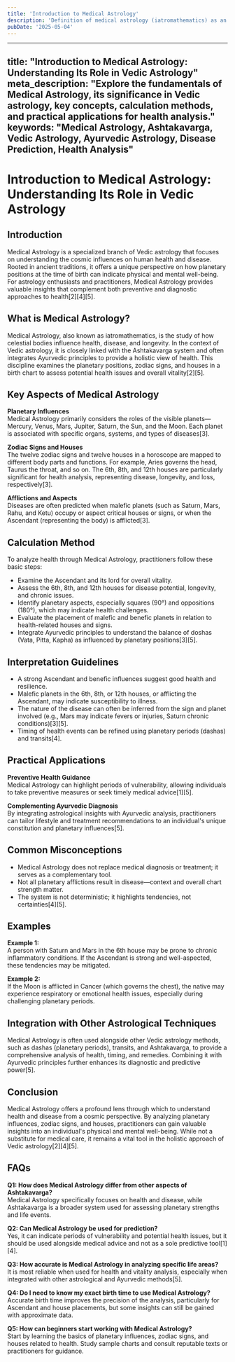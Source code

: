 ```yaml
---
title: 'Introduction to Medical Astrology'
description: 'Definition of medical astrology (iatromathematics) as an earliest medical system linking various parts of the body, illnesses, and medicines to the effect of the sun, moon, planets, and the twelve astrological symbols, traditionally considered a pseudoscience or fallacy but acknowledged for its ancient origins in relation to the sun, moon, and planets.'
pubDate: '2025-05-04'
---
```


---
title: "Introduction to Medical Astrology: Understanding Its Role in Vedic Astrology"
meta_description: "Explore the fundamentals of Medical Astrology, its significance in Vedic astrology, key concepts, calculation methods, and practical applications for health analysis."
keywords: "Medical Astrology, Ashtakavarga, Vedic Astrology, Ayurvedic Astrology, Disease Prediction, Health Analysis"
---

# Introduction to Medical Astrology: Understanding Its Role in Vedic Astrology

## Introduction

Medical Astrology is a specialized branch of Vedic astrology that focuses on understanding the cosmic influences on human health and disease. Rooted in ancient traditions, it offers a unique perspective on how planetary positions at the time of birth can indicate physical and mental well-being. For astrology enthusiasts and practitioners, Medical Astrology provides valuable insights that complement both preventive and diagnostic approaches to health[2][4][5].

## What is Medical Astrology?

Medical Astrology, also known as iatromathematics, is the study of how celestial bodies influence health, disease, and longevity. In the context of Vedic astrology, it is closely linked with the Ashtakavarga system and often integrates Ayurvedic principles to provide a holistic view of health. This discipline examines the planetary positions, zodiac signs, and houses in a birth chart to assess potential health issues and overall vitality[2][5].

## Key Aspects of Medical Astrology

**Planetary Influences**  
Medical Astrology primarily considers the roles of the visible planets—Mercury, Venus, Mars, Jupiter, Saturn, the Sun, and the Moon. Each planet is associated with specific organs, systems, and types of diseases[3].

**Zodiac Signs and Houses**  
The twelve zodiac signs and twelve houses in a horoscope are mapped to different body parts and functions. For example, Aries governs the head, Taurus the throat, and so on. The 6th, 8th, and 12th houses are particularly significant for health analysis, representing disease, longevity, and loss, respectively[3].

**Afflictions and Aspects**  
Diseases are often predicted when malefic planets (such as Saturn, Mars, Rahu, and Ketu) occupy or aspect critical houses or signs, or when the Ascendant (representing the body) is afflicted[3].

## Calculation Method

To analyze health through Medical Astrology, practitioners follow these basic steps:

- Examine the Ascendant and its lord for overall vitality.
- Assess the 6th, 8th, and 12th houses for disease potential, longevity, and chronic issues.
- Identify planetary aspects, especially squares (90°) and oppositions (180°), which may indicate health challenges.
- Evaluate the placement of malefic and benefic planets in relation to health-related houses and signs.
- Integrate Ayurvedic principles to understand the balance of doshas (Vata, Pitta, Kapha) as influenced by planetary positions[3][5].

## Interpretation Guidelines

- A strong Ascendant and benefic influences suggest good health and resilience.
- Malefic planets in the 6th, 8th, or 12th houses, or afflicting the Ascendant, may indicate susceptibility to illness.
- The nature of the disease can often be inferred from the sign and planet involved (e.g., Mars may indicate fevers or injuries, Saturn chronic conditions)[3][5].
- Timing of health events can be refined using planetary periods (dashas) and transits[4].

## Practical Applications

**Preventive Health Guidance**  
Medical Astrology can highlight periods of vulnerability, allowing individuals to take preventive measures or seek timely medical advice[1][5].

**Complementing Ayurvedic Diagnosis**  
By integrating astrological insights with Ayurvedic analysis, practitioners can tailor lifestyle and treatment recommendations to an individual's unique constitution and planetary influences[5].

## Common Misconceptions

- Medical Astrology does not replace medical diagnosis or treatment; it serves as a complementary tool.
- Not all planetary afflictions result in disease—context and overall chart strength matter.
- The system is not deterministic; it highlights tendencies, not certainties[4][5].

## Examples

**Example 1:**  
A person with Saturn and Mars in the 6th house may be prone to chronic inflammatory conditions. If the Ascendant is strong and well-aspected, these tendencies may be mitigated.

**Example 2:**  
If the Moon is afflicted in Cancer (which governs the chest), the native may experience respiratory or emotional health issues, especially during challenging planetary periods.

## Integration with Other Astrological Techniques

Medical Astrology is often used alongside other Vedic astrology methods, such as dashas (planetary periods), transits, and Ashtakavarga, to provide a comprehensive analysis of health, timing, and remedies. Combining it with Ayurvedic principles further enhances its diagnostic and predictive power[5].

## Conclusion

Medical Astrology offers a profound lens through which to understand health and disease from a cosmic perspective. By analyzing planetary influences, zodiac signs, and houses, practitioners can gain valuable insights into an individual's physical and mental well-being. While not a substitute for medical care, it remains a vital tool in the holistic approach of Vedic astrology[2][4][5].

## FAQs

**Q1: How does Medical Astrology differ from other aspects of Ashtakavarga?**  
Medical Astrology specifically focuses on health and disease, while Ashtakavarga is a broader system used for assessing planetary strengths and life events.

**Q2: Can Medical Astrology be used for prediction?**  
Yes, it can indicate periods of vulnerability and potential health issues, but it should be used alongside medical advice and not as a sole predictive tool[1][4].

**Q3: How accurate is Medical Astrology in analyzing specific life areas?**  
It is most reliable when used for health and vitality analysis, especially when integrated with other astrological and Ayurvedic methods[5].

**Q4: Do I need to know my exact birth time to use Medical Astrology?**  
Accurate birth time improves the precision of the analysis, particularly for Ascendant and house placements, but some insights can still be gained with approximate data.

**Q5: How can beginners start working with Medical Astrology?**  
Start by learning the basics of planetary influences, zodiac signs, and houses related to health. Study sample charts and consult reputable texts or practitioners for guidance.